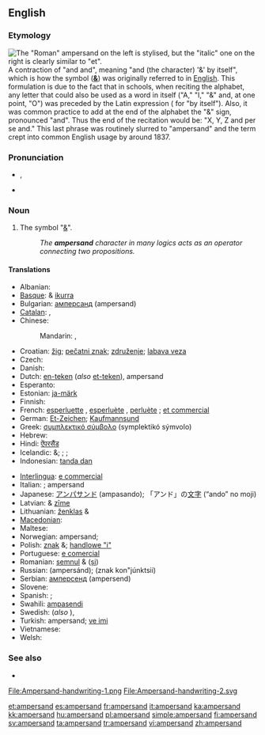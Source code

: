==English==

===Etymology===
[[Image:Ampersand.svg|thumb|right|The "Roman" ampersand on the left is stylised, but the "italic" one on the right is clearly similar to "et".]]
A contraction of "and {{term|per se|lang=la}} and", meaning "and (the character) '&' by itself", which is how the symbol ('''[[&]]''') was originally referred to in [[English]]. This formulation is due to the fact that in schools, when reciting the alphabet, any letter that could also be used as a word in itself ("A," "I," "&" and, at one point, "O") was preceded by the Latin expression {{term|per se|lang=la}} ({{etyl|la}} for "by itself"). Also, it was common practice to add at the end of the alphabet the "&" sign, pronounced "and". Thus the end of the recitation would be: "X, Y, Z and per se and." This last phrase was routinely slurred to "ampersand" and the term crept into common English usage by around 1837.

===Pronunciation===
* {{a|UK}} {{IPA|/ˈæm.pə(ɹ).sænd/|/ˈæmp.ə(ɹ)ˌzænd/}}, {{SAMPA|/'{m.p@(r\).s{nd/|/"{m.p@(r\)%z{nd/}}
* {{audio|en-us-ampersand.ogg|Audio (US)}}

===Noun===
{{en-noun}}

# The symbol "[[&]]".
#: ''The '''ampersand''' character in many logics acts as an operator connecting two propositions.''

====Translations====
{{trans-top|the symbol &}}
* Albanian: {{t-|sq|simbol|xs=Albanian}}
* [[Basque]]: & [[ikurra]]
* Bulgarian: [[амперсанд]] (ampersand) {{m}}
* [[Catalan]]: {{t-|ca|i comercial|f}}, {{t-|ca|et|m}}
* Chinese:
*: Mandarin: {{t-|cmn|&號|sc=Hani}}, {{t-|cmn|&号|tr=& hào|sc=Hani}}
* Croatian: [[žig]]; [[pečatni znak]]; [[združenje]]; [[labava veza]]
* Czech: {{t-|cs|ampersand}}
* Danish: {{t|da|og-tegn}}
* Dutch: [[en-teken]] (''also'' [[et-teken]]), ampersand
* Esperanto: {{t|eo|kaj-signo|xs=Esperanto}}
* Estonian: [[ja-märk]]
* Finnish: {{t|fi|et-merkki}}
* French: [[esperluette]] {{f}}, [[esperluète]] {{f}}, [[perluète]] {{f}} ; [[et commercial]] {{m}}
* German: [[Et-Zeichen]]; [[Kaufmannsund]] {{n}}
* Greek: [[συμπλεκτικό σύμβολο]] (symplektikó sýmvolo) {{n}}
* Hebrew: {{t-|he|א‏מפ‏רסנד|m|alt=אָ‏מְפֵּ‏רְסָ‏נְד|tr=ámpersand}}
* Hindi: [[ऐंपरसैंड]]
* Icelandic: {{t|is|táknið}} &; {{t|is|og-lykkja}}; {{t|is|tengilykkja}}; {{t|is|hlíðskipulykkja}}
* Indonesian: [[tanda dan]]
{{trans-mid}}
* [[Interlingua]]: [[e commercial]]
* Italian: {{t|it|e commerciale|f}}; ampersand
* Japanese: [[アンパサンド]] (ampasando); 「アンド」の[[文字]] (“ando” no moji)
* Latvian: & [[zīme]]
* Lithuanian: [[ženklas]] &
* [[Macedonian]]: {{t|mk|амперсанд|m|tr=ámpersand}}
* Maltese: {{t|mt|u kummerċjali|xs=Maltese}}
* Norwegian: ampersand; {{t|no|kringle}}
* Polish: [[znak]] &; [[handlowe "i"]]
* Portuguese: [[e comercial]] {{m}}
* Romanian: [[semnul]] & ([[și]])
* Russian: {{t|ru|амперсанд|m}} (ampersánd); {{t|ru|знак конъюнкции|m}} (znak kon"júnktsii)
* Serbian: [[амперсенд]] (ampersend)
* Slovene: {{t+|sl|vezaj}}
* Spanish: {{t-|es|y comercial|m}}; {{t+|es|et|f}}
* Swahili: [[ampasendi]]
* Swedish: {{t|sv|och-tecken|n}} (''also'' {{t+|sv|et-tecken|n}}),  {{t+|sv|ampersand|c}}
* Turkish: ampersand; [[ve imi]]
* Vietnamese: {{t+|vi|ký hiệu|xs=Vietnamese}}
* Welsh: {{t-|cy|ampersand|xs=Welsh}}
{{trans-bottom}}

===See also===
* {{pedia}}
<gallery caption="Handwritten styles" perrow=2>
File:Ampersand-handwriting-1.png
File:Ampersand-handwriting-2.svg
</gallery>
{{typography marks}}

[[et:ampersand]]
[[es:ampersand]]
[[fr:ampersand]]
[[it:ampersand]]
[[ka:ampersand]]
[[kk:ampersand]]
[[hu:ampersand]]
[[pl:ampersand]]
[[simple:ampersand]]
[[fi:ampersand]]
[[sv:ampersand]]
[[ta:ampersand]]
[[tr:ampersand]]
[[vi:ampersand]]
[[zh:ampersand]]
